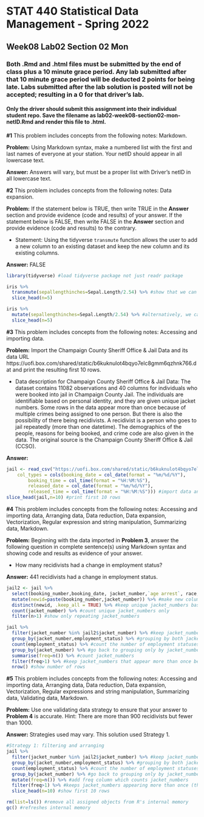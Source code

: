 # STAT 440 Statistical Data Management - Spring 2022
## Week08 Lab02 Section 02 Mon
### Both .Rmd and .html files must be submitted by the end of class plus a 10 minute grace period. Any lab submitted after that 10 minute grace period will be deducted 2 points for being late. Labs submitted after the lab solution is posted will not be accepted; resulting in a 0 for that driver's lab.
#### Only the driver should submit this assignment into their individual student repo. Save the filename as lab02-week08-section02-mon-netID.Rmd and render this file to .html. 


**#1** This problem includes concepts from the following notes: Markdown. 

**Problem:** Using Markdown syntax, make a numbered list with the first and last names of everyone at your station. Your netID should appear in all lowercase text.

**Answer:** Answers will vary, but must be a proper list with Driver's netID in all lowercase text.

**#2** This problem includes concepts from the following notes: Data expansion. 

**Problem:** If the statement below is TRUE, then write TRUE in the **Answer** section and provide evidence (code and results) of your answer. If the statement below is FALSE, then write FALSE in the **Answer** section and provide evidence (code and results) to the contrary.

- Statement: Using the tidyverse `transmute` function allows the user to add a new column to an existing dataset and keep the new column and its existing columns.

**Answer:** FALSE

```{r prob2}
library(tidyverse) #load tidyverse package not just readr package

iris %>%
  transmute(sepallengthinches=Sepal.Length/2.54) %>% #show that we can use filter to keep rows based on conditions not only rows
  slice_head(n=5)

iris %>% 
  mutate(sepallengthinches=Sepal.Length/2.54) %>% #alternatively, we can use slice to keep rows based on raw numbers
  slice_head(n=5)
```

**#3** This problem includes concepts from the following notes: Accessing and importing data.

**Problem:** Import the Champaign County Sheriff Office & Jail Data and its data URL https://uofi.box.com/shared/static/b6kuknulot4bqyo7elc8gmm6qzhnk766.dat and print the resulting first 10 rows.

- Data description for Champaign County Sheriff Office & Jail Data: The dataset contains 11082 observations and 40 columns for individuals who were booked into jail in Champaign County Jail. The individuals are identifiable based on personal identity, and they are given unique jacket numbers. Some rows in the data appear more than once because of multiple crimes being assigned to one person. But there is also the possibility of there being recidivists. A recidivist is a person who goes to jail repeatedly (more than one datetime). The demographics of the people, reasons for being booked, and crime code are also given in the data. The original source is the Champaign County Sheriff Office & Jail (CCSO).

**Answer:**

```{r prob3}
jail <- read_csv("https://uofi.box.com/shared/static/b6kuknulot4bqyo7elc8gmm6qzhnk766.dat", 
    col_types = cols(booking_date = col_date(format = "%m/%d/%Y"), 
        booking_time = col_time(format = "%H:%M:%S"), 
        released_date = col_date(format = "%m/%d/%Y"), 
        released_time = col_time(format = "%H:%M:%S"))) #import data and reformat columns as dates and times
slice_head(jail,n=10) #print first 10 rows
```

**#4** This problem includes concepts from the following notes: Accessing and importing data, Arranging data, Data reduction, Data expansion, Vectorization, Regular expression and string manipulation, Summarizing data, Markdown.

**Problem:** Beginning with the data imported in **Problem 3**, answer the following question in complete sentence(s) using Markdown syntax and showing code and results as evidence of your answer.

- How many recidivists had a change in employment status?

**Answer:** 441 recidivists had a change in employment status.

```{r prob4}
jail2 <- jail %>%
  select(booking_number,booking_date, jacket_number,`age arrest`, race, sex) %>% #keep these columns
  mutate(newid=paste(booking_number,jacket_number)) %>% #make new column that concatenates booking_number and jacket_number because we know jacket_number is a unique ID but if a person appears more than once we need another ID column to distinguish between those repeating jacket_numbers
  distinct(newid, .keep_all = TRUE) %>% #keep unique jacket_numbers based on newid with respect to all columns
  count(jacket_number) %>% #count unique jacket_numbers only
  filter(n>1) #show only repeating jacket_numbers

jail %>%
  filter(jacket_number %in% jail2$jacket_number) %>% #keep jacket_numbers that exist in jail2
  group_by(jacket_number,employment_status) %>% #grouping by both jacket_number and employment_status
  count(employment_status) %>% #count the number of employment statuses (if there's a change the jacket number appears more than once)
  group_by(jacket_number) %>% #go back to grouping only by jacket_number
  summarise(freq=n()) %>% #count jacket_numbers
  filter(freq>1) %>% #keep jacket_numbers that appear more than once because this means they had a change in employment_status
  nrow() #show number of rows
```

**#5** This problem includes concepts from the following notes: Accessing and importing data, Arranging data, Data reduction, Data expansion, Vectorization, Regular expressions and string manipulation, Summarizing data, Validating data, Markdown.

**Problem:** Use one validating data strategy to ensure that your answer to **Problem 4** is accurate. Hint: There are more than 900 recidivists but fewer than 1000.

**Answer:** Strategies used may vary. This solution used Strategy 1.

```{r prob5}
#Strategy 1: filtering and arranging
jail %>%
  filter(jacket_number %in% jail2$jacket_number) %>% #keep jacket_numbers that exist in jail2
  group_by(jacket_number,employment_status) %>% #grouping by both jacket_number and employment_status
  count(employment_status) %>% #count the number of employment statuses (if there's a change the jacket number appears more than once)
  group_by(jacket_number) %>% #go back to grouping only by jacket_number
  mutate(freq=n()) %>% #add freq column which counts jacket_numbers
  filter(freq>1) %>% #keeps jacket_numbers appearing more than once (they had a change in employment_status)
  slice_head(n=10) #show first 10 rows

rm(list=ls()) #remove all assigned objects from R's internal memory
gc() #refreshes internal memory
```
